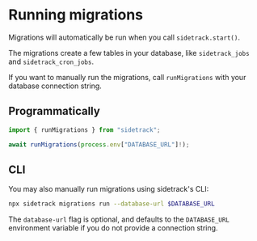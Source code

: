 # Running migrations

Migrations will automatically be run when you call `sidetrack.start()`.

The migrations create a few tables in your database, like `sidetrack_jobs` and `sidetrack_cron_jobs`.

If you want to manually run the migrations, call `runMigrations` with your database connection string.

## Programmatically

```ts twoslash
import { runMigrations } from "sidetrack";

await runMigrations(process.env["DATABASE_URL"]!);
```

## CLI

You may also manually run migrations using sidetrack's CLI:

```sh
npx sidetrack migrations run --database-url $DATABASE_URL
```

The `database-url` flag is optional, and defaults to the `DATABASE_URL` environment variable if you do not provide a connection string.
